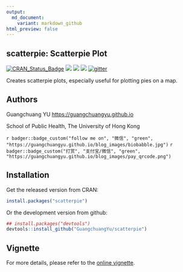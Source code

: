 ```yaml
---
output:
  md_document:
    variant: markdown_github
html_preview: false
---
```


<!-- README.md is generated from README.Rmd. Please edit that file -->


scatterpie: Scatterpie Plot
---------

[![CRAN_Status_Badge](http://www.r-pkg.org/badges/version/scatterpie?color=green)](https://cran.r-project.org/package=scatterpie)
![](http://cranlogs.r-pkg.org/badges/grand-total/scatterpie?color=green)
![](http://cranlogs.r-pkg.org/badges/scatterpie?color=green)
![](http://cranlogs.r-pkg.org/badges/last-week/scatterpie?color=green)
[![gitter](https://img.shields.io/badge/GITTER-join%20chat-green.svg)](https://gitter.im/GuangchuangYu/Bioinformatics)


Creates scatterpie plots, especially useful for plotting pies on a map.



## Authors

Guangchuang YU <https://guangchuangyu.github.io>

School of Public Health, The University of Hong Kong

`r badger::badge_custom("follow me on", "微信", "green", "https://guangchuangyu.github.io/blog_images/biobabble.jpg")`
`r badger::badge_custom("打赏", "支付宝/微信", "green", "https://guangchuangyu.github.io/blog_images/pay_qrcode.png")`


## Installation

Get the released version from CRAN:

```r
install.packages("scatterpie")
```

Or the development version from github:

```r
## install.packages("devtools")
devtools::install_github("GuangchuangYu/scatterpie")
```

## Vignette

For more details, please refer to the [online vignette](https://cran.r-project.org/web/packages/scatterpie/vignettes/scatterpie.html).
